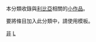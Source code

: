 {{hiddencat}}
本分類收錄與[[利比亞|利比亞]]相關的[[Wikipedia:小作品|小作品]]。

要將條目加入此分類中，請使用'''{{tl|Libya-geo-stub}}'''模板。

[[Category:小作品类别|非]]
[[Category:非洲地理小作品|L]]